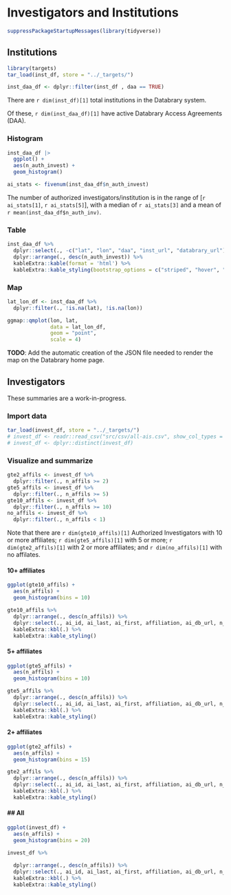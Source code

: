 # Investigators and Institutions

```r
suppressPackageStartupMessages(library(tidyverse))
```


## Institutions

```r
library(targets)
tar_load(inst_df, store = "../_targets/")

inst_daa_df <- dplyr::filter(inst_df , daa == TRUE)
```

There are `r dim(inst_df)[1]` total institutions in the Databrary system.

Of these, `r dim(inst_daa_df)[1]` have active Databrary Access Agreements (DAA).

### Histogram

```r
inst_daa_df |>
  ggplot() +
  aes(n_auth_invest) +
  geom_histogram()
```

```r
ai_stats <- fivenum(inst_daa_df$n_auth_invest)
```

The number of authorized investigators/institution is in the range of [`r ai_stats[1]`, `r ai_stats[5]`], with a median of `r ai_stats[3]` and a mean of `r mean(inst_daa_df$n_auth_inv)`.

### Table

```r
inst_daa_df %>%
  dplyr::select(., -c("lat", "lon", "daa", "inst_url", "databrary_url")) %>%
  dplyr::arrange(., desc(n_auth_invest)) %>%
  kableExtra::kable(format = 'html') %>%
  kableExtra::kable_styling(bootstrap_options = c("striped", "hover", "condensed", "responsive"))
```

### Map

```r
lat_lon_df <- inst_daa_df %>%
  dplyr::filter(., !is.na(lat), !is.na(lon))

ggmap::qmplot(lon, lat, 
              data = lat_lon_df, 
              geom = "point",
              scale = 4)
```

::: {.rmdnote}

**TODO**: Add the automatic creation of the JSON file needed to render the map on the Databrary home page.

:::

## Investigators

::: {.rmdnote}

These summaries are a work-in-progress.

:::

### Import data

```r
tar_load(invest_df, store = "../_targets/")
# invest_df <- readr::read_csv("src/csv/all-ais.csv", show_col_types = FALSE)
# invest_df <- dplyr::distinct(invest_df)
```

### Visualize and summarize {.tabset .tabset-fade .tabset-pills}

```r
gte2_affils <- invest_df %>%
  dplyr::filter(., n_affils >= 2)
gte5_affils <- invest_df %>%
  dplyr::filter(., n_affils >= 5)
gte10_affils <- invest_df %>%
  dplyr::filter(., n_affils >= 10)
no_affils <- invest_df %>%
  dplyr::filter(., n_affils < 1)
```

Note that there are `r dim(gte10_affils)[1]` Authorized Investigators with 10 or more affiliates; `r dim(gte5_affils)[1]` with 5 or more; `r dim(gte2_affils)[1]` with 2 or more affiliates; and `r dim(no_affils)[1]` with no affilates.

#### 10+ affiliates

```r
ggplot(gte10_affils) +
  aes(n_affils) +
  geom_histogram(bins = 10)
```

```r
gte10_affils %>%
  dplyr::arrange(., desc(n_affils)) %>%
  dplyr::select(., ai_id, ai_last, ai_first, affiliation, ai_db_url, n_affils) %>%
  kableExtra::kbl(.) %>%
  kableExtra::kable_styling()
```

#### 5+ affiliates

```r
ggplot(gte5_affils) +
  aes(n_affils) +
  geom_histogram(bins = 10)
```

```r
gte5_affils %>%
  dplyr::arrange(., desc(n_affils)) %>%
  dplyr::select(., ai_id, ai_last, ai_first, affiliation, ai_db_url, n_affils) %>%
  kableExtra::kbl(.) %>%
  kableExtra::kable_styling()
```

#### 2+ affiliates

```r
ggplot(gte2_affils) +
  aes(n_affils) +
  geom_histogram(bins = 15)
```

```r
gte2_affils %>%
  dplyr::arrange(., desc(n_affils)) %>%
  dplyr::select(., ai_id, ai_last, ai_first, affiliation, ai_db_url, n_affils) %>%
  kableExtra::kbl(.) %>%
  kableExtra::kable_styling()
```

#### ## All

```r
ggplot(invest_df) +
  aes(n_affils) +
  geom_histogram(bins = 20)
```

```r
invest_df %>%
  
  dplyr::arrange(., desc(n_affils)) %>%
  dplyr::select(., ai_id, ai_last, ai_first, affiliation, ai_db_url, n_affils) %>%
  kableExtra::kbl(.) %>%
  kableExtra::kable_styling()
```
